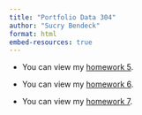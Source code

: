 ```yaml
---
title: "Portfolio Data 304"
author: "Sucry Bendeck"
format: html
embed-resources: true
---
```


- You can view my [homework 5](https://sucry17.github.io/Data304/homework5.html).

- You can view my [homework 6](https://sucry17.github.io/Data304/homework6.html).

- You can view my [homework 7](https://sucry17.github.io/Data304/homework7.html).
